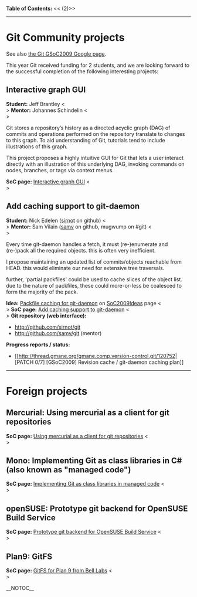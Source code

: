 <b>Table of Contents:</b>
<<<!-- ! TOC here -->(2)>>
----
= Git Community projects =

See also [[http://socghop.appspot.com/org/home/google/gsoc2009/git|the Git GSoC2009 Google page]].

This year Git received funding for 2 students,
and we are looking forward to the successful completion of the
following interesting projects:

== Interactive graph GUI ==
<b>Student:</b> Jeff Brantley <<BR>>
<b>Mentor:</b>  Johannes Schindelin <<BR>>

Git stores a repository’s history as a directed acyclic graph (DAG) of commits and operations performed on the repository translate to changes to this graph. To aid understanding of Git, tutorials tend to include illustrations of this graph.

This project proposes a highly intuitive GUI for Git that lets a user interact directly with an illustration of this underlying DAG, invoking commands on nodes, branches, or tags via context menus.

<b>SoC page:</b> [[http://socghop.appspot.com/student_project/show/google/gsoc2009/git/t124022376285|Interactive graph GUI]] <<BR>>

== Add caching support to git-daemon ==
<b>Student:</b> Nick Edelen ([[http://github.com/sirnot|sirnot]] on github) <<BR>>
<b>Mentor:</b>  Sam Vilain ([[http://github.com/samv|samv]] on github, mugwump on #git) <<BR>>

Every time git-daemon handles a fetch, it must (re-)enumerate and (re-)pack all the required objects. this is often very inefficient.

I propose maintaining an updated list of commits/objects reachable from HEAD. this would eliminate our need for extensive tree traversals.

further, 'partial packfiles' could be used to cache slices of the object list. due to the nature of packfiles, these could more-or-less be coalesced to form the majority of the pack.

<b>Idea:</b> [[SoC2009Ideas#Packfilecachingforgit-daemon|Packfile caching for git-daemon]] on [[SoC2009Ideas]] page <<BR>>
<b>SoC page:</b> [[http://socghop.appspot.com/student_project/show/google/gsoc2009/git/t124022376432|Add caching support to git-daemon]] <<BR>>
<b>Git repository (web interface):</b>
* http://github.com/sirnot/git
* http://github.com/samv/git (mentor)

<b>Progress reports / status:</b>
* [[http://thread.gmane.org/gmane.comp.version-control.git/120752|[PATCH 0/7] [GSoC2009] Revision cache / git-daemon caching plan]]

----
= Foreign projects =

== Mercurial: Using mercurial as a client for git repositories ==

<b>SoC page:</b> [[http://socghop.appspot.com/student_project/show/google/gsoc2009/hg/t124022472367|Using mercurial as a client for git repositories]] <<BR>>

== Mono: Implementing Git as class libraries in C# (also known as "managed code") ==

<b>SoC page:</b> [[http://socghop.appspot.com/student_project/show/google/gsoc2009/mono/t124022708105|Implementing Git as class libraries in managed code]] <<BR>>

== openSUSE: Prototype git backend for OpenSUSE Build Service ==

<b>SoC page:</b> [[http://socghop.appspot.com/student_project/show/google/gsoc2009/opensuse/t124023150939|Prototype git backend for OpenSUSE Build Service]] <<BR>>

== Plan9: GitFS ==

<b>SoC page:</b> [[http://socghop.appspot.com/student_project/show/google/gsoc2009/plan9/t124024225905|GitFS for Plan 9 from Bell Labs]] <<BR>>

__NOTOC__